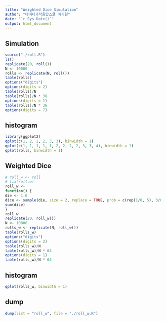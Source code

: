```yaml
---
title: "Weighted Dice Simulation"
author: "데이터과학융합스쿨 이기원"
date: "`r Sys.Date()`"
output: html_document
---
```


## Simulation
  
```r
source("./roll.R")
ls()
replicate(20, roll())
N <- 10000
rolls <- replicate(N, roll())
table(rolls)
options("digits")
options(digits = 2)
table(rolls)/N
table(rolls)/N * 36
options(digits = 1)
table(rolls)/N * 36
options(digits = 7)
```

## histogram

```r
library(ggplot2)
qplot(c(1, 2, 2, 2, 3, 3), binwidth = 1)
qplot(c(1, 1, 1, 1, 1, 2, 2, 2, 2, 3, 3, 4), binwidth = 1)
qplot(rolls, binwidth = 1)
```

## Weighted Dice

```r
# roll_w <- roll
# fix(roll.w)
roll_w <-
function() {
die <- 1:6
dice <- sample(die, size = 2, replace = TRUE, prob = c(rep(1/8, 5), 3/8))
sum(dice)
}
roll_w
replicate(20, roll_w())
N <- 10000
rolls_w <- replicate(N, roll_w())
table(rolls_w)
options("digits")
options(digits = 2)
table(rolls_w)/N
table(rolls_w)/N * 64
options(digits = 1)
table(rolls_w)/N * 64
```

## histogram

```r
qplot(rolls_w, binwidth = 1)
```

## dump

```r
dump(list = "roll_w", file = "./roll_w.R")
```
